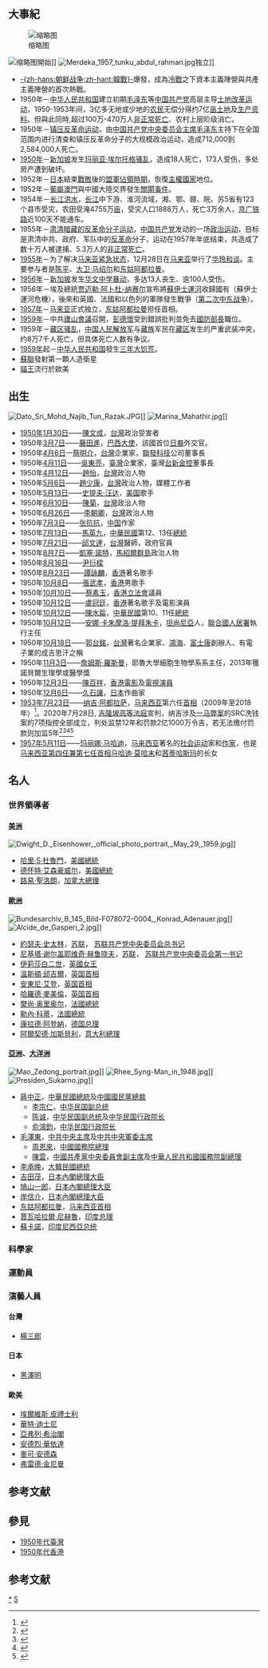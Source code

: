 {{DecadeTOC|1950}}
== 大事紀 ==
[[File:Sputnik_191378-full.jpg|缩略图]]

[[File:Coldwar.png|缩略图]]開始]]
[[File:Merdeka_1957_tunku_abdul_rahman.jpg|thumb]]独立]] 
* [[韓戰|-{zh-hans:朝鲜战争;zh-hant:韓戰}-]]爆發，成為[[冷戰|冷戰]]之下資本主義陣營與共產主義陣營的首次熱戰。
*1950年－[[中华人民共和国|中华人民共和国]]建立初期[[毛泽东|毛泽东]]等[[中国共产党|中国共产党]]高层主导[[土地改革运动|土地改革运动]]，1950-1953年间，3亿多无地或少地的[[农民|农民]]无偿分得约7亿[[亩|亩]][[土地|土地]]及[[生产资料|生产资料]]。但與此同時,超过100万-470万人[[非正常死亡|非正常死亡]]、农村上层阶级消亡。
*1950年－[[镇压反革命运动|镇压反革命运动]]，由[[中国共产党中央委员会主席|中国共产党中央委员会主席]][[毛泽东|毛泽东]]主持下在全国范围内进行清查和镇压反革命分子的大规模政治运动，造成712,000到2,584,000人死亡。
*[[1950年|1950年]]－[[新加坡|新加坡]]发生[[玛丽亚·埃尔托格骚乱|玛丽亚·埃尔托格骚乱]]，造成18人死亡，173人受伤，多处房产遭到破坏。
* 1952年－[[日本|日本]]結束[[日本投降|戰敗]]後的[[盟軍佔領日本|盟軍佔領時期]]，恢復[[主權國家|主權國家]]地位。
* 1952年－[[葡屬澳門|葡屬澳門]]與中國大陸交界發生[[關閘事件_(1952年)|關閘事件]]。
*1954年－[[1954年长江洪水|长江洪水]]，[[长江|长江]]中下游、淮河流域，湘、鄂、赣、皖、苏5省有123个县市受灾，农田受淹4755万[[亩|亩]]，受灾人口1888万人，死亡3万余人，[[京广铁路|京广铁路]]近100天不能通车。
*1955年－[[肅清暗藏的反革命分子運動|肃清暗藏的反革命分子运动]]，[[中國共產黨|中国共产党]]发动的一场[[中国共产党政治运动列表|政治运动]]，目标是肃清中共、政府、军队中的[[反革命|反革命]]分子，运动在1957年年底结束，共造成了数十万人被逮捕、5.3万人的[[非正常死亡|非正常死亡]]。
*[[1955年|1955年]]－为了解决[[馬來亞緊急狀態|马来亚紧急状态]]，12月28日在[[马来亚联合邦|马来亚]]举行了[[华玲和谈|华玲和谈]]。主要参与者是[[陳平_(1924年)|陈平]]、[[大卫·马绍尔|大卫·马绍尔]]和[[东姑阿都拉曼|东姑阿都拉曼]]。
*[[1956年|1956年]]－[[新加坡|新加坡]]发生[[1956年華文中學暴動|华文中学暴动]]，多达13人丧生、逾100人受伤。
*1956年－埃及總統[[贾迈勒·阿卜杜-纳赛尔|贾迈勒·阿卜杜-纳赛尔]]宣布將[[蘇伊士運河|蘇伊士運河]]收歸國有（蘇伊士運河危機），後來和英國、法國和以色列的軍隊發生戰爭（[[第二次中东战争|第二次中东战争]]）。
* [[1957年|1957年]]－[[英屬馬來亞|马来亚]]正式独立，[[东姑阿都拉曼|东姑阿都拉曼]]担任首相。
* [[1959年|1959年]]－中共[[廬山會議_(1959年)|廬山會議]]召開，[[彭德懷|彭德懷]]受到錯誤批判並免去[[國防部長|國防部長]]職位。
*1959年－[[1959年藏区骚乱|藏区骚乱]]，[[中国人民解放军|中国人民解放军]]与[[藏族|藏族]]军民在[[藏区|藏区]]发生的严重武装冲突，约8万7千人死亡，但具体死亡人数有争议。
* [[1959年|1959年]]起－[[中华人民共和国|中华人民共和国]]發生[[三年困難時期|三年大饥荒]]。
* [[苏联|蘇聯]]發射第一顆人造衛星
* [[貓王|貓王]]流行於歐美

==出生==
{{未完成列表}} 
[[File:Dato_Sri_Mohd_Najib_Tun_Razak.JPG|thumb]]]] 
[[File:Marina_Mahathir.jpg|thumb]]]]
* [[1950年|1950年]][[1月30日|1月30日]]——[[陳文成|陳文成]]，[[台灣|台灣]]政治受害者
* 1950年[[3月7日|3月7日]]——[[藤田進_(巴西外交官)|藤田進]]，[[巴西|巴西]][[大使|大使]]，該國首位[[日本裔巴西人|日裔]]外交官。
* 1950年[[4月6日|4月6日]]一[[蔡明介|蔡明介]]，[[台灣|台灣]]企業家，[[聯發科技|聯發科技]]公司董事長
* 1950年[[4月11日|4月11日]]——[[吳東亮|吳東亮]]，[[臺灣|臺灣]]企業家，臺灣[[台新金控|台新金控]]董事長
* 1950年[[4月12日|4月12日]]——[[趙怡|趙怡]]，[[台灣|台灣]]政治人物
* 1950年[[5月6日|5月6日]]——[[趙少康|趙少康]]，[[台灣|台灣]]政治人物，媒體工作者
* 1950年[[5月13日|5月13日]]——[[史提夫·汪达|史提夫·汪达]]，[[美国|美国]]歌手
* 1950年[[6月10日|6月10日]]——[[陳菊|陳菊]]，[[台灣|台灣]]政治人物
* 1950年[[6月26日|6月26日]]——[[李朝卿|李朝卿]]，[[台灣|台灣]]政治人物
* 1950年[[7月3日|7月3日]]——[[张抗抗|张抗抗]]，[[中国|中国]]作家
* 1950年[[7月13日|7月13日]]——[[馬英九|馬英九]]，[[中華民國|中華民國]]第12、13任[[中華民國總統|總統]]
* 1950年[[7月21日|7月21日]]——[[邱文達|邱文達]]，[[台灣|台灣]]醫師，政府官員
* 1950年[[8月7日|8月7日]]——[[凱塞·諾特|凱塞·諾特]]，[[馬紹爾群島|馬紹爾群島]]政治人物
* 1950年[[8月16日|8月16日]]——[[尹衍樑|尹衍樑]]
* 1950年[[8月23日|8月23日]]——[[譚詠麟|譚詠麟]]，[[香港|香港]]著名歌手
* 1950年[[10月8日|10月8日]]——[[張武孝|張武孝]]，[[香港|香港]]男歌手
* 1950年[[10月10日|10月10日]]——[[蔡素玉|蔡素玉]]，[[香港|香港]][[香港特別行政區立法會|立法會]]議員
* 1950年[[10月12日|10月12日]]——[[盧冠廷|盧冠廷]]，[[香港|香港]]著名歌手及電影演員
* 1950年[[10月12日|10月12日]]——[[陳水扁|陳水扁]]，[[中華民國|中華民國]]第10、11任[[中華民國總統|總統]]
* 1950年[[10月12日|10月12日]]——[[安娜·卡朱摩洛·提拜朱卡|安娜·卡朱摩洛·提拜朱卡]]，[[坦桑尼亚|坦尚尼亞]]人，[[联合国|聯合國]][[聯合國人居署|人居署]]執行主任
* 1950年[[10月18日|10月18日]]——[[郭台銘|郭台銘]]，[[台灣|台灣]]著名企業家、[[鴻海|鴻海]]、[[富士康|富士康]]創辦人、有電子業的成吉思汗之稱
* 1950年[[11月3日|11月3日]]——[[詹姆斯·羅斯曼|詹姆斯·羅斯曼]]，耶魯大學細胞生物學系系主任，2013年獲諾貝爾生理學或醫學獎
* 1950年[[12月3日|12月3日]]——[[陳百祥|陳百祥]]，[[香港|香港]][[電影|電影]]及[[電視|電視]][[演員|演員]]
* 1950年[[12月6日|12月6日]]——[[久石让|久石讓]]，[[日本|日本]]作曲家
*[[1953年|1953年]][[7月23日|7月23日]]——[[纳吉·阿都拉萨|纳吉·阿都拉萨]]，[[马来西亚|马来西亚]]第六任[[马来西亚首相|首相]]（2009年至2018年）<ref>{{cite web|url=https://www.britannica.com/biography/Najib-Razak|title=Biography of Najib Razak|publisher=Britannica Website|accessdate=2017-09-03|archive-date=2019-06-06|archive-url=https://web.archive.org/web/20190606141512/https://www.britannica.com/biography/Najib-Razak|dead-url=no}}</ref>。2020年7月28日, [[吉隆坡高等法庭|吉隆坡高等法庭]]宣判，纳吉涉及[[一马弊案|一马弊案]]的SRC洗钱案的7项指控全部成立，判处监禁12年和罚款2亿1000万令吉，若无法缴付罚款则加监5年<ref>{{Cite news|title=马来西亚前总理纳吉布被判12年 其人其案四个看点|url=https://www.bbc.com/zhongwen/simp/world-53570411|newspaper=BBC News 中文|accessdate=2020-12-02|language=zh-hans|archive-date=2021-01-15|archive-url=https://web.archive.org/web/20210115123538/https://www.bbc.com/zhongwen/simp/world-53570411|dead-url=no}}</ref><ref>{{Cite web|title=纳吉共监72年 · 刑期同期执行 坐牢12年|url=https://www.sinchew.com.my/content/content_2315416.html|accessdate=2020-07-28|work=www.sinchew.com.my|archive-date=2021-01-20|archive-url=https://web.archive.org/web/20210120010103/https://www.sinchew.com.my/content/content_2315416.html|dead-url=no}}</ref><ref>{{cite news|url=https://www.straitstimes.com/asia/se-asia/ex-malaysian-pm-najib-found-guilty-on-one-count-of-abuse-of-power-in-1mdb-linked-graft|title=Ex-Malaysian PM Najib gets 12 years' jail in 1MDB-linked graft trial|website=[[The_Straits_Times|The Straits Times]]|date=28 July 2020|accessdate=2020-07-28|archive-date=2020-07-28|archive-url=https://web.archive.org/web/20200728034712/https://www.straitstimes.com/asia/se-asia/ex-malaysian-pm-najib-found-guilty-on-one-count-of-abuse-of-power-in-1mdb-linked-graft|dead-url=no}}</ref><ref>{{cite news|url=https://www.channelnewsasia.com/news/asia/malaysia-najib-razak-1mdb-trial-verdict-guilty-12967036|title=Former Malaysia PM Najib Razak sentenced to 12 years in jail following guilty verdict in 1MDB trial|website=[[Channel_NewsAsia|Channel NewsAsia]]|date=28 July 2020|accessdate=2020-07-28|archive-date=2020-07-29|archive-url=https://web.archive.org/web/20200729201236/https://www.channelnewsasia.com/news/asia/malaysia-najib-razak-1mdb-trial-verdict-guilty-12967036|dead-url=no}}</ref>
*[[1957年|1957年]][[5月11日|5月11日]]——[[玛丽娜·马哈迪|玛丽娜·马哈迪]]，[[马来西亚|马来西亚]]著名的[[社会运动|社会运动]]家和[[作家|作家]]，也是[[马来西亚首相|马来西亚第四任兼第七任首相]][[马哈迪·莫哈末|马哈迪·莫哈末]]和[[茜蒂哈斯玛|茜蒂哈斯玛]]的长女

== 名人 ==
=== 世界領導者 ===
==== [[美洲|美洲]] ====
[[File:Dwight_D._Eisenhower,_official_photo_portrait,_May_29,_1959.jpg|thumb]]]]
*[[哈里·S·杜魯門|哈里·S·杜魯門]]，[[美國總統|美國總統]]
*[[德怀特·艾森豪威尔|德怀特·艾森豪威尔]]，[[美國總統|美國總統]]
*[[路易·聖洛朗|路易·聖洛朗]]，[[加拿大總理|加拿大總理]]

==== [[歐洲|歐洲]] ====
[[File:Bundesarchiv_B_145_Bild-F078072-0004,_Konrad_Adenauer.jpg|thumb]]]] 
[[File:Alcide_de_Gasperi_2.jpg|thumb]]]] 
*[[約瑟夫·史太林|約瑟夫·史太林]]，[[苏联|苏联]]， [[苏共中央主要负责人列表|苏联共产党中央委员会总书记]]
*[[尼基塔·谢尔盖耶维奇·赫鲁晓夫|尼基塔·谢尔盖耶维奇·赫鲁晓夫]]，[[苏联|苏联]]， [[苏共中央主要负责人列表|苏联共产党中央委员会第一书记]]
*[[伊莉莎白二世|伊莉莎白二世]]，[[英國女王|英國女王]]
*[[溫斯頓·邱吉爾|溫斯頓·邱吉爾]]，[[英国首相|英国首相]]
*[[安東尼·艾登|安東尼·艾登]]，[[英国首相|英国首相]]
*[[哈羅德·麥美倫|哈羅德·麥美倫]]，[[英国首相|英国首相]]
*[[樊尚·奥里奥尔|樊尚·奥里奥尔]]，[[法國總統|法國總統]]
*[[勒內·科蒂|勒內·科蒂]]，[[法國總統|法國總統]]
*[[康拉德·阿登納|康拉德·阿登納]]，[[德国总理|德国总理]]
*[[阿爾契德·加斯貝利|阿爾契德·加斯貝利]]，[[意大利總理|意大利總理]]

==== [[亞洲|亞洲]]、[[大洋洲|大洋洲]] ====
[[File:Mao_Zedong_portrait.jpg|right]]]]
[[File:Rhee_Syng-Man_in_1948.jpg|thumb]]]] 
[[File:Presiden_Sukarno.jpg|thumb]]]] 
*[[蔣中正|蔣中正]]，[[中華民國總統|中華民國總統]]及[[中國國民黨總裁|中國國民黨總裁]]
**[[李宗仁|李宗仁]]，[[中华民国副总统|中华民国副总统]]
**[[陈诚|陈诚]]，[[中华民国副总统|中华民国副总统]]及[[中华民国行政院长|中华民国行政院长]]
**[[俞鴻鈞|俞鴻鈞]]，[[中华民国行政院长|中华民国行政院长]]
*[[毛澤東|毛澤東]]，[[中共中央主席|中共中央主席]]及[[中共中央軍委主席|中共中央軍委主席]]
**[[周恩來|周恩來]]，[[中國國務院總理|中國國務院總理]]
**[[陳雲|陳雲]]，[[中國共產黨中央委員會副主席|中國共產黨中央委員會副主席]]及[[中華人民共和國國務院副總理|中華人民共和國國務院副總理]]
*[[李承晚|李承晚]]，[[大韓民國總統|大韓民國總統]]
*[[吉田茂|吉田茂]]，[[日本內閣總理大臣|日本內閣總理大臣]]
*[[鳩山一郎|鳩山一郎]]，[[日本內閣總理大臣|日本內閣總理大臣]]
*[[岸信介|岸信介]]，[[日本內閣總理大臣|日本內閣總理大臣]]
*[[东姑阿都拉曼|东姑阿都拉曼]]，[[马来西亚首相|马来西亚首相]]
*[[賈瓦哈拉爾·尼赫魯|賈瓦哈拉爾·尼赫魯]]，[[印度总理|印度总理]]
*[[蘇卡諾|蘇卡諾]]，[[印度尼西亞总统|印度尼西亞总统]]

=== 科學家 ===

=== 運動員 ===

=== 演藝人員 ===

==== 台灣 ====
*[[楊三郎_(作曲家)|楊三郎]]

==== 日本 ====
*[[黑澤明|黑澤明]]

==== 歐美 ====
*[[埃爾維斯·皮禮士利|埃爾維斯·皮禮士利]]
*[[華特·迪士尼|華特·迪士尼]]
*[[亞弗列·希治閣|亞弗列·希治閣]]
*[[安德烈·華依達|安德烈·華依達]]
*[[麥可·安德森|麥可·安德森]]
*[[弗雷德·金尼曼|弗雷德·金尼曼]]

==参考文献==

== 參見 ==
* [[1950年代臺灣|1950年代臺灣]]
* [[1950年代香港|1950年代香港]]

==参考文献==
{{世紀|20}}

[[Category:1950年代|*]]
[[Category:20世纪各年代|5]]